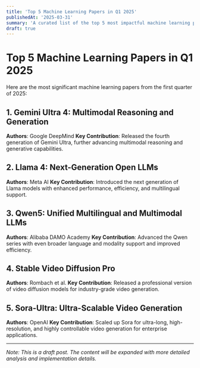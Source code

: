 ```yaml
---
title: 'Top 5 Machine Learning Papers in Q1 2025'
publishedAt: '2025-03-31'
summary: 'A curated list of the top 5 most impactful machine learning papers from Q1 2025.'
draft: true
---
```


# Top 5 Machine Learning Papers in Q1 2025

Here are the most significant machine learning papers from the first quarter of 2025:

## 1. Gemini Ultra 4: Multimodal Reasoning and Generation
**Authors**: Google DeepMind
**Key Contribution**: Released the fourth generation of Gemini Ultra, further advancing multimodal reasoning and generative capabilities.

## 2. Llama 4: Next-Generation Open LLMs
**Authors**: Meta AI
**Key Contribution**: Introduced the next generation of Llama models with enhanced performance, efficiency, and multilingual support.

## 3. Qwen5: Unified Multilingual and Multimodal LLMs
**Authors**: Alibaba DAMO Academy
**Key Contribution**: Advanced the Qwen series with even broader language and modality support and improved efficiency.

## 4. Stable Video Diffusion Pro
**Authors**: Rombach et al.
**Key Contribution**: Released a professional version of video diffusion models for industry-grade video generation.

## 5. Sora-Ultra: Ultra-Scalable Video Generation
**Authors**: OpenAI
**Key Contribution**: Scaled up Sora for ultra-long, high-resolution, and highly controllable video generation for enterprise applications.

---

*Note: This is a draft post. The content will be expanded with more detailed analysis and implementation details.* 